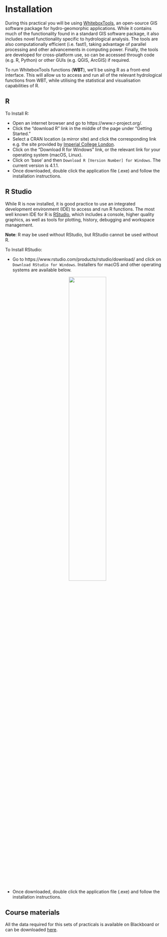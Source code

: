 # Installation {#Installation}

During this practical you will be using [WhiteboxTools](https://jblindsay.github.io/wbt_book/intro.html), an open-source GIS software package for hydro-geomorphic applications. While it contains much of the functionality found in a standard GIS software package, it also includes novel functionality specific to hydrological analysis. The tools are also computationally efficient (i.e. fast!), taking advantage of parallel processing and other advancements in computing power. Finally, the tools are developed for cross-platform use, so can be accessed through code (e.g. R, Python) or other GUIs (e.g. QGIS, ArcGIS) if required. 

To run WhiteboxTools functions (**WBT**), we'll be using R as a front-end interface. This will allow us to access and run all of the relevant hydrological functions from WBT, while utilising the statistical and visualisation capabilities of R. 

## R

To Install R:

- Open an internet browser and go to https://www.r-project.org/.
- Click the "download R" link in the middle of the page under "Getting Started."
- Select a CRAN location (a mirror site) and click the corresponding link e.g. the site provided by [Imperial College London](https://cran.ma.imperial.ac.uk/).
- Click on the "Download R for Windows" link, or the relevant link for your operating system (macOS, Linux). 
- Click on 'base' and then `Download R [Version Number] for Windows`. The current version is 4.1.1. 
- Once downloaded, double click the application file (.exe) and follow the installation instructions.

## R Studio

While R is now installed, it is good practice to use an integrated development environment (IDE) to access and run R functions. The most well known IDE for R is [RStudio](https://www.rstudio.com/), which includes a console, higher quality graphics, as well as tools for plotting, history, debugging and workspace management.

**Note**: R may be used without RStudio, but RStudio cannot be used without R. 

To Install RStudio:

- Go to https://www.rstudio.com/products/rstudio/download/ and click on `Download RStudio for Windows`. Installers for macOS and other operating systems are available below.
<p align="center">
![](figures/Using-R/download_RStudio.png){width=50%}
</p>

- Once downloaded, double click the application file (.exe) and follow the installation instructions.

## Course materials

All the data required for this sets of practicals is available on Blackboard or can be downloaded [here](XXXX). 

